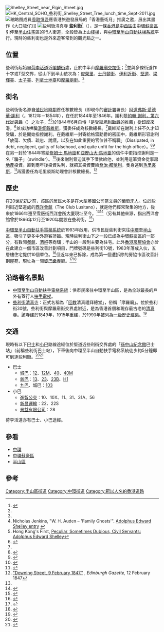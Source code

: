 {{Infobox Hong Kong Road
|   中文街道名稱    =  些利街
|   英文街道名稱    =  Shelley Street
|   圖片        =  File:HK Mid-levels Shelley Street Central Escalator visitors Dec-2010.JPG
|   圖片說明    =  些利街[[中環至半山自動扶梯系統|中環至半山自動扶梯系統]]（2010年）
|   路段總長度  =  0.35
|   車速限制    =  0
|   行車線數量  =  
|   所在地區    =  [[中西區_(香港)|中西區]][[半山區|半山區]]
|   起點        =  [[荷李活道|荷李活道]]
|   終點        =  [[摩羅廟交加街|摩羅廟交加街]]
|   通車日期    =
}}
[[File:Shelley_Street_near_Elgin_Street.jpg|thumb]]
[[File:HK_Central_SOHO_些利街_Shelley_Street_Tree_lunch_time_Sept-2011.jpg|thumb]]
[[File:HK_中環_Central_些利街_Shelley_Street_香取慎吾_Shingo_Katori_wall_painting_Grafitti_April_2018_IX2_10.jpg|缩略图]]成員[[香取慎吾|香取慎吾]]應香港旅遊發展局的「香港藝術月」推廣之邀，展出其畫作《大口龍仔》]]
[[File:Shelley_Street_Temple1.JPG|些利街清真寺]]
'''些利街'''<ref name="notes">{{標音|拼音=xiē lì jiē|注音=ㄒ一ㄝ¯ ㄌ一ˋ ㄐ一ㄝ¯|粤拼=se1 lei6 gaai1}}</ref>（{{lang-en|Shelley Street}}），是一條[[香港島|香港島]][[中西區_(香港)|中西區]]由[[中環|中環]][[中環蘇豪區|蘇豪區]]引伸至[[半山區|半山]][[住宅|住宅]]區的行人街道，全段皆為上山[[樓梯|樓梯]]，與[[中環至半山自動扶梯系統|中環至半山自動扶梯系統]]平行。現時的些利街也是外來遊客常到的觀光點之一。

==位置==
些利街起始自[[荷李活道|荷李活道]]近[[閣麟街|閣麟街]]處，止於中半山[[摩羅廟交加街|摩羅廟交加街]]；<ref name="streets5660"/>並與多條街道作十字或T型交界，從山下到半山依次為：[[俊榮里|俊榮里]]、[[士丹頓街|士丹頓街]]、[[伊利近街|伊利近街]]、[[堅道|堅道]]、[[梁輝臺|梁輝臺]]、[[太子臺|太子臺]]、[[列拿士地臺|列拿士地臺]]和[[摩羅廟街|摩羅廟街]]。<ref name="streets5660"/>

==街名==
些利街街名源自[[香港殖民地時期|殖民地時期]]首任核數總長（即現今的[[審計署_(香港)|審計署]]署長）[[阿道弗斯·愛德華·謝利|阿道弗斯·愛德華·謝利]]（{{lang-en|Adolphus Edward Shelley}}，1812年－1854年），在任於1844年至1846年。謝利是[[約翰·謝利，第六代從男爵|約翰·謝利，第六代從男爵]]（{{lang-en|John Shelley, 6th Baronet}}）之次子，<ref>Nicholas Jenkins, "W. H. Auden – 'Family Ghosts'". [http://www.stanford.edu/group/auden/cgi-bin/auden/individual.php?pid=I20805&ged=auden-bicknell.ged Adolphus Edward Shelley entry] {{Wayback|url=http://www.stanford.edu/group/auden/cgi-bin/auden/individual.php?pid=I20805&ged=auden-bicknell.ged |date=20131029202752 }}</ref><ref>Hong Kong's First, [https://archive.is/20120709160356/hongkongsfirst.blogspot.com/2010/03/peculiar-sometime-dubious-civil.html Peculiar, Sometimes Dubious, Civil Servants: Adolphus Edward Shelley]</ref>於1844年6月自恃「是受[[愛德華·史密斯-斯坦利，第十四代德比伯爵|斯坦利勳爵]]的推薦」從[[印度|印度]]來港，<ref>{{cite book |title= A biographical sketch-book of early Hong Kong|last= Endacott|first= G. B. |year= 2005|publisher= Hong Kong University Press|isbn= 978-962-209-742-1|page= 118|url= }}</ref>並成功哄騙[[香港總督|港督]][[戴維斯_(港督)|戴維斯]]，獲委任成為核數總長。<ref name="Citilife"/>戴維斯在謝利上任不久才知受騙，於是開始指控謝利。在戴維斯一封寄給格雷勳爵的密函中，戴維斯形容謝利「放蕩、欠債、疏忽、說謊，以及在如此重要的官位甚不稱職」（Dissipated, in debt, negligent, guilty of falsehood, and quite unfit for the high office）。<ref>{{cite book |title= Forgotten Souls: A Social History of the Hong Kong Cemetery|last= Lim|first= Patricia|year= 2011|publisher= Hong Kong University Press|isbn= 978-962-209-990-6|pages= [https://archive.org/details/forgottensoulsso00limp/page/140 140]–141|url=https://archive.org/details/forgottensoulsso00limp}}</ref><ref name="streets5660">{{cite book |title= Streets: exploring Hong Kong Island|last= Wordie|first= Jason|year= 2002|publisher= Hong Kong University Press|isbn= 978-962-209-563-2|pages= 56–60|url= }}</ref>在另一封於1844年寄給[[詹姆士·馬地臣|詹姆士·馬地臣]]和[[亞歷山大·馬地臣|亞歷山大·馬地臣]]的信件中更指控謝利是一名「騙子」（swindler）。<ref>{{cite book |title= Forgotten Souls: A Social History of the Hong Kong Cemetery|last= Lim|first= Patricia|year= 2011|publisher= Hong Kong University Press|isbn= 978-962-209-990-6|page= [https://archive.org/details/forgottensoulsso00limp/page/118 118]|url=https://archive.org/details/forgottensoulsso00limp}}</ref>後來謝利脅迫其手下借款給他，並利用這筆資金從事[[房地產|房地產]]投資。直到兩年後投資失利，就把其投資賣給[[喬治·都爹利|喬治·都爹利]]，隻身逃到[[毛里裘斯|毛里裘斯]]，<ref name="Citilife">{{Cite web |url=http://www.citylifehk.com/citylife/chi/history_0308.jsp |title=Citilife：街史留名 |accessdate=2012-05-29 |archive-date=2011-10-14 |archive-url=https://web.archive.org/web/20111014180828/http://www.citylifehk.com/citylife/chi/history_0308.jsp |dead-url=no }}</ref>再獲委任為毛里裘斯助理會計核數總長。<ref>[http://www.edinburgh-gazette.co.uk/issues/5617/pages/85/page.pdf "Downing Street, 9 February 1847."] {{Wayback|url=http://www.edinburgh-gazette.co.uk/issues/5617/pages/85/page.pdf |date=20120516001957 }}, ''Edinburgh Gazette'', 12 February 1847</ref>

==歷史==
在20世紀初之前，該區的居民大多是在大型[[英國|英國]]公司當文員的[[葡萄牙人|葡萄牙人]]。位於些利街近堅道處的[[西洋會館|西洋會館]]（The Club Lusitano），就是他們經常聚集的地方，後來於1866年遷至[[雪廠街|雪廠街]][[西洋會所大廈|西洋會所大廈]]現址至今。<ref name="streets5660"/><ref>{{Cite web |url=http://mutantapps.com/projectstudies/club_lusitano/ |title=Toews + Warner Architecture: Club Lusitano |accessdate=2012-05-29 |archive-date=2012-08-31 |archive-url=https://web.archive.org/web/20120831085501/http://mutantapps.com/projectstudies/club_lusitano/ |dead-url=no }}</ref>（另有其他來源，指出西洋會館曾於1866年12月至1920年間設在些利街。<ref>{{cite book |title= Voices from the past: Hong Kong, 1842–1918|last= Bard|first= Solomon|year= 2002|publisher= Hong Kong University Press|isbn= 978-962-209-574-8|page= 52|url= }}</ref>）

[[中環至半山自動扶手電梯系統|中環至半山自動扶手電梯系統]]於1993年啟用，供市民從些利街來往[[中環|中環]]至[[半山區|半山區]]，吸引了更多中外遊客蒞臨。現時些利街山下之一段已成為[[中環蘇豪區|中環蘇豪區]]的一部分，有數間[[餐館|餐館]]、[[酒吧|酒吧]]等商舖；半山的一段則主要為住宅。此外[[香港房屋協會|香港房屋協會]]亦曾在此建立一個市區改善計劃項目，門牌號碼是些利街10號，1983年落成入伙，五層樓住宅提供10個單位。<ref>{{cite web |title=些利街10號 |url=https://www.hkhs.com/tc/housing_archive/id/69/scheme/9 |website=市區改善計劃 |publisher=香港房屋協會 |accessdate=2020-05-31 |archive-date=2020-06-04 |archive-url=https://web.archive.org/web/20200604132706/https://www.hkhs.com/tc/housing_archive/id/69/scheme/9 |dead-url=no }}</ref>但近年來已拆除，成為第一個遭拆除的房協市區改善計劃屋苑，現址為一間[[黎巴嫩|黎巴嫩]]餐廳。<ref>{{cite news |title=冷門的異國菜：黎巴嫩菜的小清新 |url=https://www.etnet.com.hk/mobile/tc/diva/article.php?id=32708&catid=24&part=1 |accessdate=2020-05-31 |work=香港經濟日報 |date=2016-04-15 |archive-date=2016-08-09 |archive-url=https://web.archive.org/web/20160809114626/http://www.etnet.com.hk/mobile/tc/diva/article.php?catid=24&id=32708&part=1 |dead-url=no }}</ref><ref>{{cite news |title=中環些利街食肆被爆失夾萬iPad |url=https://hk.news.appledaily.com/breaking/realtime/article/20170902/57160462 |accessdate=2020-05-31 |work=香港蘋果日報 |date=2017-09-02 |archive-date=2020-08-01 |archive-url=https://web.archive.org/web/20200801091850/https://hk.appledaily.com/breaking/20170902/E3ZIUGGZSCRXDPKASE7JDF2ZCQ/ |dead-url=no }}</ref>

==沿路著名景點==
*[[中環至半山自動扶手電梯系統|中環至半山自動扶手電梯系統]]：供市民來往中環至半山區，是為全球最長的戶外有蓋行人[[扶手電梯|扶手電梯]]。
*[[些利街清真寺|些利街清真寺]]：正式名稱為「[[伊斯蘭教|回教]]清真禮拜總堂」，俗稱「摩羅廟」。位於些利街30號，些利街與摩羅廟街交界處附近，是為香港首個和現存最古老的[[清真寺|清真寺]]。該寺建於1849年，1915年重建，於1990年被列為[[香港一級歷史建築列表|一級歷史建築]]。<ref>{{Cite web |url=http://www.amo.gov.hk/b5/trails_sheungwan2.php?tid=5 |title=古物古蹟辦事處：回教清真禮拜堂 |accessdate=2012-05-29 |archive-date=2012-08-25 |archive-url=https://web.archive.org/web/20120825194304/http://www.amo.gov.hk/b5/trails_sheungwan2.php?tid=5 |dead-url=no }}</ref>

==交通==
現時有以下[[公共汽車|巴士]]和[[香港小巴|小巴]]路線途經位於堅道近些利街交界處的「[[孫中山紀念館_(香港)|孫中山紀念館]]巴士站」（前稱些利街巴士站），下車後向中環至半山自動扶手電梯系統徒步約5分鐘即可到達些利街。<ref>{{Cite web |url=http://www.nwstbus.com.hk/routes/busstop.aspx?intLangID=2&stopid=001019 |title=城巴／新巴網站：孫中山紀念館巴士站詳細資料及相片 |accessdate=2012-05-29 |archive-date=2016-03-04 |archive-url=https://web.archive.org/web/20160304133016/http://www.nwstbus.com.hk/routes/busstop.aspx?intLangID=2&stopid=001019 |dead-url=no }}</ref><ref>{{Cite web |url=http://hkbus.wikia.com/wiki/%E5%AD%AB%E4%B8%AD%E5%B1%B1%E7%B4%80%E5%BF%B5%E9%A4%A8 |title=香港巴士大典：孫中山紀念館 |accessdate=2012-05-29 |archive-date=2011-01-15 |archive-url=https://web.archive.org/web/20110115132158/http://hkbus.wikia.com/wiki/%E5%AD%AB%E4%B8%AD%E5%B1%B1%E7%B4%80%E5%BF%B5%E9%A4%A8 |dead-url=no }}</ref>

*巴士
**[[城巴|城巴]]：[[城巴12線|12]]、[[城巴12M線|12M]]、[[城巴40線|40]]、[[城巴40M線|40M]]
**[[新世界第一巴士|新巴]]：[[新巴13線|13]]、[[新巴23線|23]]、[[新巴23B線|23B]]、[[新巴H1線|H1]]
**[[九龍巴士|九巴]]、城巴：[[過海隧道巴士103線|103]]
*小巴
**[[進智公交|進智公交]]：10、10X、11、31、31A、56
**[[新昌運輸(香港)有限公司|新昌運輸]]：22、22S
**[[景益有限公司|景益有限公司]]：28

荷李活道亦有巴士、小巴途經。

==參看==
*[[中環|中環]]
*[[中環蘇豪區|中環蘇豪區]]
*[[半山區|半山區]]

==參考==
{{reflist|colwidth=30em}}

{{commonscat|Shelley Street|些利街}}

[[Category:半山區街道|Category:半山區街道]]
[[Category:中環街道|Category:中環街道]]
[[Category:冠以人名的香港道路|Category:冠以人名的香港道路]]